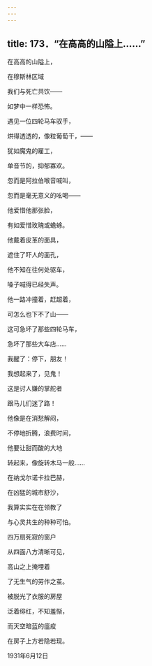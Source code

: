 ```yaml
---
---
---
```

title: 173．“在高高的山隘上……”
---




在高高的山隘上，

在穆斯林区域

我们与死亡共饮——

如梦中一样恐怖。

遇见一位四轮马车驭手，

烘得透透的，像粒葡萄干，——

犹如魔鬼的雇工，

单音节的，抑郁寡欢。

忽而是阿拉伯喉音喊叫，

忽而是毫无意义的吆喝——

他爱惜他那张脸，

有如爱惜玫瑰或蟾蜍。

他戴着皮革的面具，

遮住了吓人的面孔，

他不知在往何处驱车，

嗓子喊得已经失声。

他一路冲撞着，赶超着，

可怎么也下不了山——

这可急坏了那些四轮马车，

急坏了那些大车店……

我醒了：停下，朋友！

我想起来了，见鬼！

这是讨人嫌的掌舵者

跟马儿们迷了路！

他像是在消愁解闷，

不停地折腾，浪费时间，

他要让甜而酸的大地

转起来，像旋转木马一般……

在纳戈尔诺卡拉巴赫，

在凶猛的城市舒沙，

我算实实在在领教了

与心灵共生的种种可怕。

四万扇死寂的窗户

从四面八方清晰可见，

高山之上掩埋着

了无生气的劳作之茧。

被脱光了衣服的房屋

泛着绯红，不知羞惭，

而天空暗蓝的瘟疫

在房子上方若隐若现。

1931年6月12日